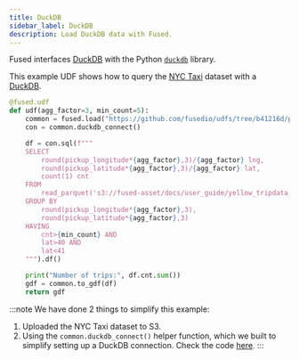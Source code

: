 ```yaml
---
title: DuckDB
sidebar_label: DuckDB
description: Load DuckDB data with Fused.
---
```



Fused interfaces [DuckDB](https://duckdb.org/docs/) with the Python [`duckdb`](https://duckdb.org/docs/api/python/overview) library.

This example UDF shows how to query the [NYC Taxi](https://www.nyc.gov/site/tlc/about/tlc-trip-record-data.page) dataset with a [DuckDB](https://duckdb.org/).

```python showLineNumbers
@fused.udf
def udf(agg_factor=3, min_count=5):
    common = fused.load("https://github.com/fusedio/udfs/tree/b41216d/public/common/").utils
    con = common.duckdb_connect()

    df = con.sql(f"""
    SELECT
        round(pickup_longitude*{agg_factor},3)/{agg_factor} lng,
        round(pickup_latitude*{agg_factor},3)/{agg_factor} lat,
        count(1) cnt
    FROM
        read_parquet('s3://fused-asset/docs/user_guide/yellow_tripdata_2010-01.parquet')
    GROUP BY
        round(pickup_longitude*{agg_factor},3),
        round(pickup_latitude*{agg_factor},3)
    HAVING
        cnt>{min_count} AND
        lat>40 AND
        lat<41
    """).df()

    print("Number of trips:", df.cnt.sum())
    gdf = common.to_gdf(df)
    return gdf
```

:::note
We have done 2 things to simplify this example:
1. Uploaded the NYC Taxi dataset to S3.
2. Using the `common.duckdb_connect()` helper function, which we built to simplify setting up a DuckDB connection. Check the code [here](https://github.com/fusedio/udfs/blob/b41216/public/common/utils.py#L2284).
:::